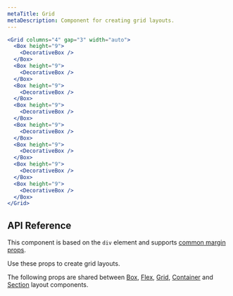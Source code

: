 ```yaml
---
metaTitle: Grid
metaDescription: Component for creating grid layouts.
---
```


```jsx live=true
<Grid columns="4" gap="3" width="auto">
  <Box height="9">
    <DecorativeBox />
  </Box>
  <Box height="9">
    <DecorativeBox />
  </Box>
  <Box height="9">
    <DecorativeBox />
  </Box>
  <Box height="9">
    <DecorativeBox />
  </Box>
  <Box height="9">
    <DecorativeBox />
  </Box>
  <Box height="9">
    <DecorativeBox />
  </Box>
  <Box height="9">
    <DecorativeBox />
  </Box>
  <Box height="9">
    <DecorativeBox />
  </Box>
</Grid>
```

## API Reference

This component is based on the `div` element and supports [common margin props](/themes/docs/theme/layout#margin-props).

Use these props to create grid layouts.

<ThemesPropsTable name="grid" />

The following props are shared between [Box](./box), [Flex](./flex), [Grid](./grid), [Container](./container) and [Section](./section) layout components.

<ThemesPropsTable name="layout" />

